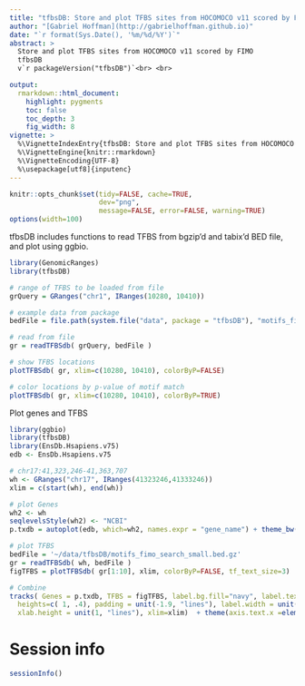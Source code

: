 ```yaml
---
title: "tfbsDB: Store and plot TFBS sites from HOCOMOCO v11 scored by FIMO"
author: "[Gabriel Hoffman](http://gabrielhoffman.github.io)"
date: "`r format(Sys.Date(), '%m/%d/%Y')`"
abstract: > 
  Store and plot TFBS sites from HOCOMOCO v11 scored by FIMO
  tfbsDB 
  v`r packageVersion("tfbsDB")`<br> <br> 

output:
  rmarkdown::html_document:
    highlight: pygments
    toc: false
    toc_depth: 3
    fig_width: 8
vignette: >
  %\VignetteIndexEntry{tfbsDB: Store and plot TFBS sites from HOCOMOCO v11 scored by FIMO}
  %\VignetteEngine{knitr::rmarkdown}
  %\VignetteEncoding{UTF-8}
  %\usepackage[utf8]{inputenc}
---
```


<!---
cd /Users/gabrielhoffman/workspace/repos/
R
library('knitr')
rmarkdown::render('tfbsDB/vignettes/tfbsDB.Rmd')

# documentation
LOCATION=/Users/gabrielhoffman/workspace/repos/tfbsDB
rm -f ${LOCATION}/man/*.Rd
Rscript -e "library(roxygen2); roxygenise('${LOCATION}')"; 

library(roxygen2); 
roxygenise('/Users/gabrielhoffman/workspace/repos/tfbsDB')

R CMD build tfbsDB

R CMD INSTALL tfbsDB

R CMD check tfbsDB

R CMD BiocCheck tfbsDB

--->

```r
knitr::opts_chunk$set(tidy=FALSE, cache=TRUE,
                      dev="png",
                      message=FALSE, error=FALSE, warning=TRUE)
options(width=100)
```	

tfbsDB includes functions to read TFBS from bgzip'd and tabix'd BED file, and plot using ggbio.
```r
library(GenomicRanges)
library(tfbsDB)

# range of TFBS to be loaded from file
grQuery = GRanges("chr1", IRanges(10280, 10410))

# example data from package
bedFile = file.path(system.file("data", package = "tfbsDB"), "motifs_fimo_exmaple.bed.gz")

# read from file
gr = readTFBSdb( grQuery, bedFile )

# show TFBS locations
plotTFBSdb( gr, xlim=c(10280, 10410), colorByP=FALSE)

# color locations by p-value of motif match
plotTFBSdb( gr, xlim=c(10280, 10410), colorByP=TRUE)
```

Plot genes and TFBS
```r
library(ggbio)
library(tfbsDB)
library(EnsDb.Hsapiens.v75)
edb <- EnsDb.Hsapiens.v75

# chr17:41,323,246-41,363,707
wh <- GRanges("chr17", IRanges(41323246,41333246))
xlim = c(start(wh), end(wh))

# plot Genes
wh2 <- wh
seqlevelsStyle(wh2) <- "NCBI"
p.txdb = autoplot(edb, which=wh2, names.expr = "gene_name") + theme_bw(20) 

# plot TFBS
bedFile = '~/data/tfbsDB/motifs_fimo_search_small.bed.gz'
gr = readTFBSdb( wh, bedFile )
figTFBS = plotTFBSdb( gr[1:10], xlim, colorByP=FALSE, tf_text_size=3) 

# Combine
tracks( Genes = p.txdb, TFBS = figTFBS, label.bg.fill="navy", label.text.color="white", 
  heights=c( 1, .4), padding = unit(-1.9, "lines"), label.width = unit(1.5, "lines"), 
  xlab.height = unit(1, "lines"), xlim=xlim)  + theme(axis.text.x =element_text(size=9)) +  scale_x_sequnit("bp")
```



# Session info
```r
sessionInfo()
```


